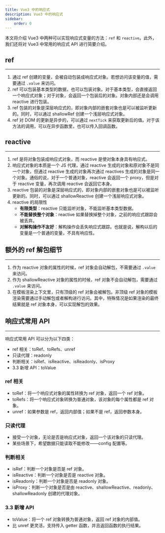 ---
title: Vue3 中的响应式
description: Vue3 中的响应式
sidebar:
    order: 0
---

本文将介绍 Vue3 中两种可以实现响应式变量的方法：`ref` 和 `reactive`。此外，我们还将对 Vue3 中常用的响应式 API 进行简要介绍。

## ref

---

1. 通过 ref 创建的变量，会被自动包装成响应式对象。若想访问该变量的值，需要通过 `.value` 来访问。
2. ref 可以包装基本类型的数据，也可以包装对象。对于基本类型，会直接返回一个响应式对象；对于对象，会返回一个包装后的对象。对象内部还是会调用 reactive 进行包装。
3. ref 包装的对象是深层响应式的，即对象内部的嵌套对象也是可以被监听更新的。同时，可以通过 shallowRef 创建一个浅层响应式对象。
4. ref 对 DOM 的更新是异步的，可以通过 `nextTick` 来获取更新后的值。对于该方法的调用，可以在异步函数里，也可以传入回调函数。

## reactive

---

1. ref 是将对象包装成响应式对象，而 reactive 是使对象本身具有响应式。
2. 响应式对象的本质是一个 JS 代理，通过 reactive 生成的对象和原对象不是同一个对象，但通过 reactive 生成的对象再次通过 reactives 生成的对象是同一个对象。通俗的说，对于一个普通对象，reactive 会返回一个 proxy，但是对于 reactive 变量，再次调用 reactive 会返回它本身。
3. reactive 包装的对象是深层响应式的，即对象内部的嵌套对象也是可以被监听更新的。同时，可以通过 shallowReactive 创建一个浅层响应式对象。
4. reactive 的局限性
    - **有限类型**：reactive 只能监听对象，不能监听基本类型数据。
    - **不能替换整个对象**：reactive 如果替换掉整个对象，之前的响应式跟踪会被丢弃。
    - **对解构操作不友好**：解构操作会丢失响应式跟踪。也就是说，解构以后的变量是一个普通的变量，不具有响应性。

## 额外的 ref 解包细节

---

1. 作为 reactive 对象的属性的时候，ref 对象会自动解包，不需要通过 `.value` 来访问。
2. 作为 shallowReactive 对象的属性的时候，ref 对象不会自动解包，需要通过 `.value` 来访问。
3. 在模板渲染上下文里，只有顶级的 ref 对象会被解包。非顶级 ref 对象的模板渲染需要通过手动解包或者解构进行访问。其中，特殊情况是如果渲染的最终结果就是 ref 对象本身，可以实现解包的效果。

## 响应式常用 API

---

响应式常用 API 可以分为以下四类：

-   ref 相关：toRef、toRefs、unref
-   只读代理：readonly
-   判断相关：isRef、isReactive、isReadonly、isProxy
-   3.3 新增 API：toValue

### ref 相关

-   toRef：将一个响应式对象的属性转换为 ref 对象，返回一个 ref 对象。
-   toRefs：将一个响应式对象转换为普通对象，该对象的每个属性都是 ref 对象。
-   unref：如果参数是 ref，返回内部值；如果不是 ref，返回参数本身。

### 只读代理

-   接受一个对象，无论是否是响应式对象，返回一个该对象的只读代理。
-   某些场景下，希望数据只能读取不能修改——config 配置等。

### 判断相关

-   isRef：判断一个对象是否是 ref 对象。
-   isReactive：判断一个对象是否是 reactive 对象。
-   isReadonly：判断一个对象是否是 readonly 对象。
-   isProxy：判断一个对象是否是由 reactive、shallowReactive、readonly、shallowReadonly 创建的代理对象。

### 3.3 新增 API

-   toValue：将一个 ref 对象转换为普通对象，返回 ref 对象的内部值。
-   比 unref 更灵活，支持传入 getter 函数，并且返回函数的执行结果。
